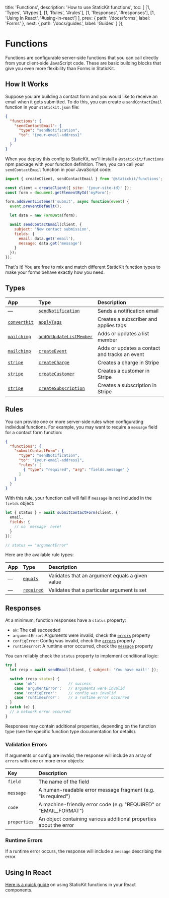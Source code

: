 
  title: 'Functions',
  description: 'How to use StaticKit functions',
  toc: [
    [1, 'Types', '#types'],
    [1, 'Rules', '#rules'],
    [1, 'Responses', '#responses'],
    [1, 'Using In React', '#using-in-react']
  ],
  prev: {
    path: '/docs/forms',
    label: 'Forms'
  },
  next: {
    path: '/docs/guides',
    label: 'Guides'
  }
});

# Functions

Functions are configurable server-side functions that you can call directly from your client-side JavaScript code. These are basic building blocks that give you even more flexibility than Forms in StaticKit.

## How It Works

Suppose you are building a contact form and you would like to receive an email when it gets submitted. To do this, you can create a `sendContactEmail` function in your `statickit.json` file:

```json
{
  "functions": {
    "sendContactEmail": {
      "type": "sendNotification",
      "to": "{your-email-address}"
    }
  }
}
```

When you deploy this config to StaticKit, we'll install a `@statickit/functions` npm package with your function definition. Then, you can call your `sendContactEmail` function in your JavaScript code:

```js highlight=11,12,13,14,15,16,17
import { createClient, sendContactEmail } from '@statickit/functions';

const client = createClient({ site: '{your-site-id}' });
const form = document.getElementById('myForm');

form.addEventListener('submit', async function(event) {
  event.preventDefault();

  let data = new FormData(form);

  await sendContactEmail(client, {
    subject: 'New contact submission',
    fields: {
      email: data.get('email'),
      message: data.get('message')
    }
  });
});
```

That's it! You are free to mix and match different StaticKit function types to make your forms behave exactly how you need.

## Types

| App                | Type                              | Description                                                  |
| :----------------- | :-------------------------------- | :----------------------------------------------------------- |
| &mdash;            | [`sendNotification`](/docs/functions/types/send-notification) | Sends a notification email       |
| [`convertkit`](/docs/functions/convertkit)       | [`applyTags`](/docs/functions/convertkit/apply-tags) | Creates a subscriber and applies tags  |
| [`mailchimp`](/docs/functions/mailchimp)        | [`addOrUpdateListMember`](/docs/functions/mailchimp/add-or-update-list-member) | Adds or updates a list member |
| [`mailchimp`](/docs/functions/mailchimp)        | [`createEvent`](/docs/functions/mailchimp/create-event) | Adds or updates a contact and tracks an event |
| [`stripe`](/docs/functions/stripe)       | [`createCharge`](/docs/functions/stripe/create-charge) | Creates a charge in Stripe  |
| [`stripe`](/docs/functions/stripe)       | [`createCustomer`](/docs/functions/stripe/create-customer) | Creates a customer in Stripe  |
| [`stripe`](/docs/functions/stripe)       | [`createSubscription`](/docs/functions/stripe/create-subscription) | Creates a subscription in Stripe  |

## Rules

You can provide one or more server-side rules when configurating individual functions. For example, you may want to require a `message` field for a contact form function:

```json highlight=6,7,8
{
  "functions": {
    "submitContactForm": {
      "type": "sendNotification",
      "to": "{your-email-address}",
      "rules": [
        { "type": "required", "arg": "fields.message" }
      ]
    }
  }
}
```

With this rule, your function call will fail if `message` is not included in the `fields` object:

```js
let { status } = await submitContactForm(client, {
  email,
  fields: {
    // no `message` here!
  }
});

// status == "argumentError"
```

<p id="rule-types">Here are the available rule types:</p>

| App                | Type                              | Description                                                  |
| :----------------- | :-------------------------------- | :----------------------------------------------------------- |
| &mdash;            | [`equals`](/docs/functions/rules/equals) | Validates that an argument equals a given value       |
| &mdash;            | [`required`](/docs/functions/rules/required) | Validates that a particular argument is set       |


## Responses

At a minimum, function responses have a `status` property: 

- `ok`: The call succeeded
- `argumentError`: Arguments were invalid, check the [`errors`](#validation-errors) property
- `configError`: Config was invalid, check the [`errors`](#validation-errors) property
- `runtimeError`: A runtime error occurred, check the [`message`](#runtime-errors) property

You can reliably check the `status` property to implement conditional logic:

```js
try {
  let resp = await sendEmail(client, { subject: 'You have mail!' });

  switch (resp.status) {
    case 'ok':              // success
    case 'argumentError':   // arguments were invalid
    case 'configError':     // config was invalid
    case 'runtimeError':    // a runtime error occurred
  }
} catch (e) {
  // a network error occurred
}
```

Responses may contain additional properties, depending on the function type (see the specific function type documentation for details).

### Validation Errors

If arguments or config are invalid, the response will include an array of `errors` with one or more error objects:

| Key            | Description                                                       |
| :------------- | :---------------------------------------------------------------- |
| `field`        | The name of the field                                             |
| `message`      | A human-readable error message fragment (e.g. "is required")      |
| `code`         | A machine-friendly error code (e.g. "REQUIRED" or "EMAIL_FORMAT") |
| `properties`   | An object containing various additional properties about the error |

### Runtime Errors

If a runtime error occurs, the response will include a `message` describing the error.

## Using In React

[Here is a quick guide](/docs/functions/react) on using StaticKit functions in your React components.
